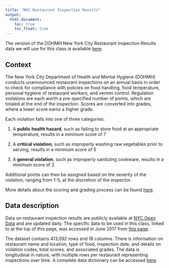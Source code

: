 ---
title: "NYC Restaurant Inspection Results"
output:
  html_document: 
    toc: true
    toc_float: true
---

The version of the DOHMH New York City Restaurant Inspection Results data we will use for this class is available [here](./data/DOHMH_New_York_City_Restaurant_Inspection_Results.csv).


## Context

The New York City Department of Health and Mental Hygiene (DOHMH) conducts unannounced restaurant inspections on an annual basis in order to check for compliance with policies on food handling, food temperature, personal hygiene of restaurant workers, and vermin control. Regulation violations are each worth a pre-specified number of points, which are totaled at the end of the inspection. Scores are converted into grades, where a lower score earns a higher grade. 

Each violation falls into one of three categories:

1. A **public health hazard**, such as failing to store food at an appropriate temperature, results in a minimum score of 7

2. A **critical violation**, such as improperly washing raw vegetables prior to serving, results in a minimum score of 5

3. A **general violation**, such as improperly sanitizing cookware, results in a minimum score of 2

Additional points can then be assigned based on the severity of the violation, ranging from 1-5, at the discretion of the inspector.

More details about the scoring and grading process can be found [here](http://www1.nyc.gov/assets/doh/downloads/pdf/rii/how-we-score-grade.pdf).


## Data description

Data on restaurant inspection results are publicly available at [NYC Open Data](https://opendata.cityofnewyork.us/) and are updated daily. The specific data to be used in this class, linked to at the top of this page, was accessed in June 2017 from [this page](https://data.cityofnewyork.us/Health/DOHMH-New-York-City-Restaurant-Inspection-Results/43nn-pn8j).

The dataset contains 413,092 rows and 18 columns. There is information on restaurant name and location, type of food, inspection date, and details on violation codes, total scores, and associated grades. The data is longitudinal in nature, with multiple rows per restaurant representing inspections over time. A complete data dictionary can be accessed [here](./data/Restaurant_Inspection_Open_Data_Dictionary_082214.xlsx).
